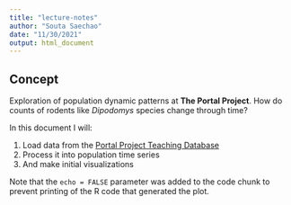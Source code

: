 ```yaml
---
title: "lecture-notes"
author: "Souta Saechao"
date: "11/30/2021"
output: html_document
---
```

## Concept

Exploration of population dynamic patterns at **The Portal Project**.
How do counts of rodents like *Dipodomys* species change through time?

In this document I will:

1. Load data from the [Portal Project Teaching Database](http://figshare.com/articles/Portal_Project_Teaching_Database/1314459)
2. Process it into population time series
3. And make initial visualizations



Note that the `echo = FALSE` parameter was added to the code chunk to prevent printing of the R code that generated the plot.
